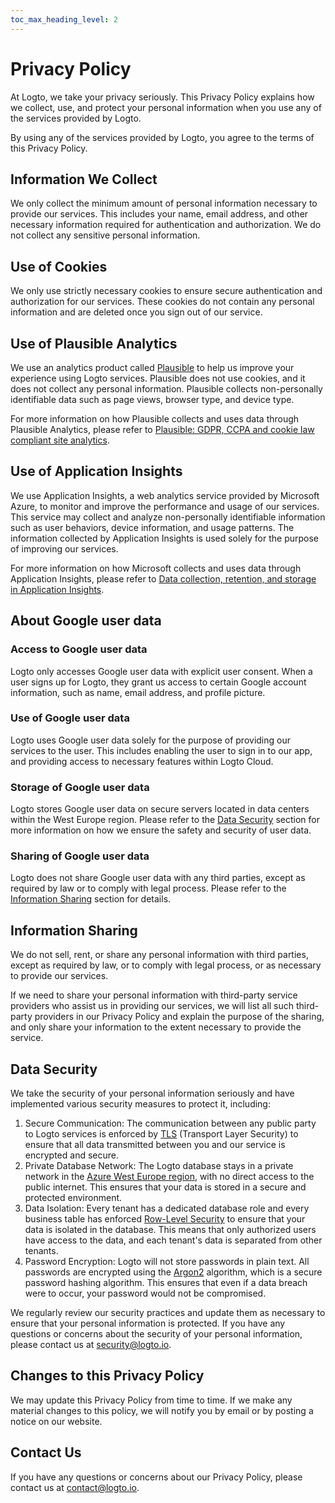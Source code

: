 ```yaml
---
toc_max_heading_level: 2
---
```



# Privacy Policy

At Logto, we take your privacy seriously. This Privacy Policy explains how we collect, use, and protect your personal information when you use any of the services provided by Logto.

By using any of the services provided by Logto, you agree to the terms of this Privacy Policy.

## Information We Collect

We only collect the minimum amount of personal information necessary to provide our services. This includes your name, email address, and other necessary information required for authentication and authorization. We do not collect any sensitive personal information.

## Use of Cookies

We only use strictly necessary cookies to ensure secure authentication and authorization for our services. These cookies do not contain any personal information and are deleted once you sign out of our service.

## Use of Plausible Analytics

We use an analytics product called [Plausible](https://plausible.io/) to help us improve your experience using Logto services. Plausible does not use cookies, and it does not collect any personal information. Plausible collects non-personally identifiable data such as page views, browser type, and device type.

For more information on how Plausible collects and uses data through Plausible Analytics, please refer to [Plausible: GDPR, CCPA and cookie law compliant site analytics](https://plausible.io/data-policy).

## Use of Application Insights

We use Application Insights, a web analytics service provided by Microsoft Azure, to monitor and improve the performance and usage of our services. This service may collect and analyze non-personally identifiable information such as user behaviors, device information, and usage patterns. The information collected by Application Insights is used solely for the purpose of improving our services.

For more information on how Microsoft collects and uses data through Application Insights, please refer to [Data collection, retention, and storage in Application Insights](https://learn.microsoft.com/en-us/azure/azure-monitor/app/data-retention-privacy).

## About Google user data

### Access to Google user data

Logto only accesses Google user data with explicit user consent. When a user signs up for Logto, they grant us access to certain Google account information, such as name, email address, and profile picture.

### Use of Google user data

Logto uses Google user data solely for the purpose of providing our services to the user. This includes enabling the user to sign in to our app, and providing access to necessary features within Logto Cloud.

### Storage of Google user data

Logto stores Google user data on secure servers located in data centers within the West Europe region. Please refer to the [Data Security](#data-security) section for more information on how we ensure the safety and security of user data.

### Sharing of Google user data

Logto does not share Google user data with any third parties, except as required by law or to comply with legal process. Please refer to the [Information Sharing](#data-security) section for details.

## Information Sharing

We do not sell, rent, or share any personal information with third parties, except as required by law, or to comply with legal process, or as necessary to provide our services.

If we need to share your personal information with third-party service providers who assist us in providing our services, we will list all such third-party providers in our Privacy Policy and explain the purpose of the sharing, and only share your information to the extent necessary to provide the service.

## Data Security

We take the security of your personal information seriously and have implemented various security measures to protect it, including:

1. Secure Communication: The communication between any public party to Logto services is enforced by [TLS](https://developer.mozilla.org/en-US/docs/Glossary/TLS) (Transport Layer Security) to ensure that all data transmitted between you and our service is encrypted and secure.
2. Private Database Network: The Logto database stays in a private network in the [Azure West Europe region](https://azure.microsoft.com/en-us/explore/global-infrastructure/geographies/#choose-your-region), with no direct access to the public internet. This ensures that your data is stored in a secure and protected environment.
3. Data Isolation: Every tenant has a dedicated database role and every business table has enforced [Row-Level Security](https://www.postgresql.org/docs/14/ddl-rowsecurity.html) to ensure that your data is isolated in the database. This means that only authorized users have access to the data, and each tenant's data is separated from other tenants.
4. Password Encryption: Logto will not store passwords in plain text. All passwords are encrypted using the [Argon2](https://en.wikipedia.org/wiki/Argon2) algorithm, which is a secure password hashing algorithm. This ensures that even if a data breach were to occur, your password would not be compromised.

We regularly review our security practices and update them as necessary to ensure that your personal information is protected. If you have any questions or concerns about the security of your personal information, please contact us at [security@logto.io](mailto:security@logto.io).

## Changes to this Privacy Policy

We may update this Privacy Policy from time to time. If we make any material changes to this policy, we will notify you by email or by posting a notice on our website.

## Contact Us

If you have any questions or concerns about our Privacy Policy, please contact us at [contact@logto.io](mailto:contact@logto.io).
